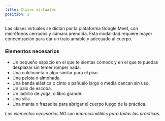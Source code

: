 ```yaml
---
title: Clases virtuales
position: 2
---
```



Las clases virtuales se dictan por la plataforma Google Meet, con micrófonos cerrados y cámara prendida. Esta modalidad requiere mayor concentración para dar un trato amable y adecuado al cuerpo.

<ConsideracionesGenerales />

### Elementos necesarios

- Un pequeño espacio en el que te sientas cómodx y en el que te puedas desplazar sin temer romper nada.
- Una colchoneta o algo similar para el piso.
- Una pelota o almohada.
- Una banda elástica o cinto o pañuelo largo o media cancan sin uso.
- Un palo de escoba.
- Un ladrillo de yoga, o libro grande.
- Una silla.
- Una manta o frazadita para abrigar el cuerpo luego de la práctica.

_Los elementos necesarios NO son imprescindibles para todas las prácticas_.
